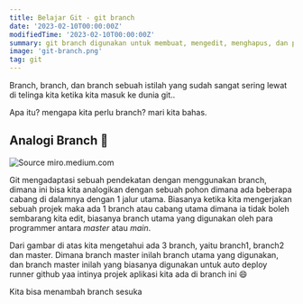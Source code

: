```yaml
---
title: Belajar Git - git branch
date: '2023-02-10T00:00:00Z'
modifiedTime: '2023-02-10T00:00:00Z'
summary: git branch digunakan untuk membuat, mengedit, menghapus, dan pindah antar branch
image: 'git-branch.png'
tag: git
---
```


Branch, branch, dan branch sebuah istilah yang sudah sangat sering lewat di telinga kita ketika kita masuk ke dunia git..

Apa itu? mengapa kita perlu branch? mari kita bahas.

## Analogi Branch 🌴

![Source miro.medium.com](https://miro.medium.com/max/552/1*PiduCtSA7kMwdPiMZo1nHw.jpeg 'Source miro.medium.com')

Git mengadaptasi sebuah pendekatan dengan menggunakan branch, dimana ini bisa kita analogikan dengan sebuah pohon dimana ada beberapa cabang di dalamnya dengan 1 jalur utama. Biasanya ketika kita mengerjakan sebuah projek maka ada 1 branch atau cabang utama dimana ia tidak boleh sembarang kita edit, biasanya branch utama yang digunakan oleh para programmer antara *master* atau *main*.

Dari gambar di atas kita mengetahui ada 3 branch, yaitu branch1, branch2 dan master. Dimana branch master inilah branch utama yang digunakan, dan branch master inilah yang biasanya digunakan untuk auto deploy runner github yaa intinya projek aplikasi kita ada di branch ini 😄

Kita bisa menambah branch sesuka 


